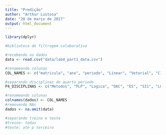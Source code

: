 ```yaml
---
title: "Predição"
author: "Arthur Lustosa"
date: "20 de março de 2017"
output: html_document
---
```


```r
library(dplyr)

#biblioteca de filtragem colaborativa
```



```r
#recebendo os dados
data <- read.csv("data/lab4_part1_data.csv")

#renomeando colunas
COL_NAMES <- c("matricula", "ano", "periodo", "Linear", "Vetorial", "C1", "C2", "ES", "EDA", "Fisica_Classica", "Física_Moderna", "GI", "IC", "LEDA", "LOAC", "LP1", "LP2", "LPT", "Logica", "Discreta", "Metodos", "OAC", "PLP", "Prob", "P1", "P2", "SI1", "TC", "Grafos");

#separando disciplinas do quarto periodo
P4_DISCIPLINAS <- c("Metodos", "PLP", "Logica", "OAC", "ES", "SI1", "LOAC")

#renomeando colunas 
colnames(dados) <- COL_NAMES
#removendo NAs
dados <- na.omit(data)

#separando treino e teste
#treino: todas
#teste: até p terceiro

```
